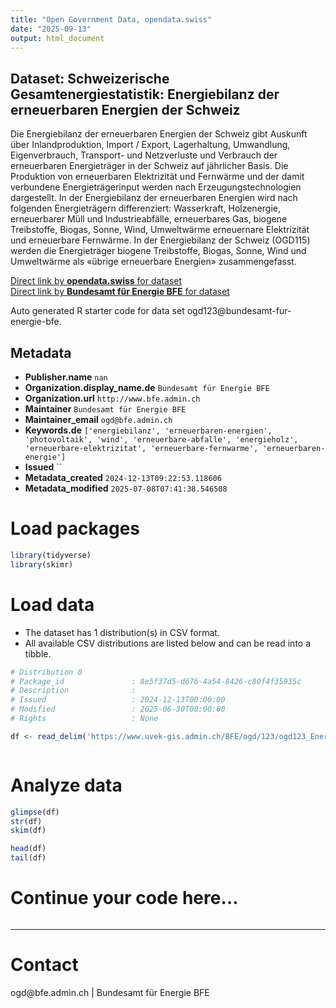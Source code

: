 ```yaml
---
title: "Open Government Data, opendata.swiss"
date: "2025-09-13"
output: html_document
---
```


## Dataset: Schweizerische Gesamtenergiestatistik: Energiebilanz der erneuerbaren Energien der Schweiz

Die Energiebilanz der erneuerbaren Energien der Schweiz gibt Auskunft über Inlandproduktion, Import / Export, Lagerhaltung, Umwandlung, Eigenverbrauch, Transport- und Netzverluste und Verbrauch der erneuerbaren Energieträger in der Schweiz auf jährlicher Basis. Die Produktion von erneuerbaren Elektrizität und Fernwärme und der damit verbundene Energieträgerinput werden nach Erzeugungstechnologien dargestellt. In der Energiebilanz der erneuerbaren Energien wird nach folgenden Energieträgern differenziert: Wasserkraft, Holzenergie, erneuerbarer Müll und Industrieabfälle, erneuerbares Gas, biogene Treibstoffe, Biogas, Sonne, Wind, Umweltwärme erneuernare Elektrizität und erneuerbare Fernwärme. In der Energiebilanz der Schweiz (OGD115) werden die Energieträger biogene Treibstoffe, Biogas, Sonne, Wind und Umweltwärme als «übrige erneuerbare Energien» zusammengefasst.

[Direct link by **opendata.swiss** for dataset](https://opendata.swiss/de/dataset/schweizerische-gesamtenergiestatistik-energiebilanz-der-erneuerbaren-energien-der-schweiz)<br>
[Direct link by **Bundesamt für Energie BFE** for dataset](https://www.bfe.admin.ch/bfe/de/home/versorgung/statistik-und-geodaten/energiestatistiken/gesamtenergiestatistik.html)

Auto generated R starter code for data set ogd123@bundesamt-fur-energie-bfe.

## Metadata

- **Publisher.name** `nan`
- **Organization.display_name.de** `Bundesamt für Energie BFE`
- **Organization.url** `http://www.bfe.admin.ch`
- **Maintainer** `Bundesamt für Energie BFE`
- **Maintainer_email** `ogd@bfe.admin.ch`
- **Keywords.de** `['energiebilanz', 'erneuerbaren-energien', 'photovoltaik', 'wind', 'erneuerbare-abfalle', 'energieholz', 'erneuerbare-elektrizitat', 'erneuerbare-fernwarme', 'erneuerbaren-energie']`
- **Issued** ``
- **Metadata_created** `2024-12-13T09:22:53.118606`
- **Metadata_modified** `2025-07-08T07:41:38.546508`


# Load packages

```r

library(tidyverse)
library(skimr)

```

# Load data

-   The dataset has 1 distribution(s) in CSV format.
-   All available CSV distributions are listed below and can be read into a tibble.

```r

# Distribution 0
# Package_id               : 8e5f37d5-d676-4a54-8426-c80f4f35935c
# Description              : 
# Issued                   : 2024-12-13T00:00:00
# Modified                 : 2025-06-30T00:00:00
# Rights                   : None

df <- read_delim('https://www.uvek-gis.admin.ch/BFE/ogd/123/ogd123_Energiebilanz_erneuerbareEnergien.csv')



```

# Analyze data

```r

glimpse(df)
str(df)
skim(df)

head(df)
tail(df)

```

# Continue your code here...

```r

```

------------------------------------------------------------------------

# Contact

ogd@bfe.admin.ch | Bundesamt für Energie BFE
